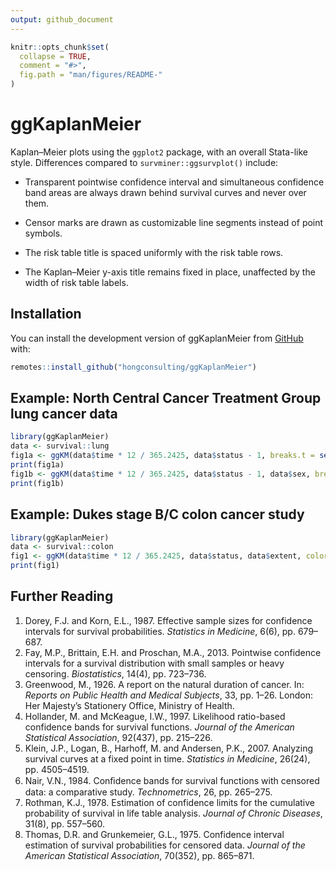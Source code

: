 ```yaml
---
output: github_document
---
```


<!-- README.md is generated from README.Rmd. Please edit that file -->

```r
knitr::opts_chunk$set(
  collapse = TRUE,
  comment = "#>",
  fig.path = "man/figures/README-"
)
```

# ggKaplanMeier

<!-- badges: start -->
<!-- badges: end -->

Kaplan–Meier plots using the `ggplot2` package, with an overall Stata-like style. Differences compared to `survminer::ggsurvplot()` include:

* Transparent pointwise confidence interval and simultaneous confidence band areas are always drawn behind survival curves and never over them.

* Censor marks are drawn as customizable line segments instead of point symbols.

* The risk table title is spaced uniformly with the risk table rows.

* The Kaplan–Meier y-axis title remains fixed in place, unaffected by the width of risk table labels.

## Installation

You can install the development version of ggKaplanMeier from [GitHub](https://github.com/hongconsulting/ggKaplanMeier) with:

``` r
remotes::install_github("hongconsulting/ggKaplanMeier")
```

## Example: North Central Cancer Treatment Group lung cancer data

```r
library(ggKaplanMeier)
data <- survival::lung
fig1a <- ggKM(data$time * 12 / 365.2425, data$status - 1, breaks.t = seq(0, 30, 6), colors = ggsci::pal_nejm()(4)[4], title.s = "Overall survival", title.t = "Time (months)")
print(fig1a)
fig1b <- ggKM(data$time * 12 / 365.2425, data$status - 1, data$sex, breaks.t = seq(0, 30, 6), legend.labels = c("Male", "Female"), title.s = "Overall survival", title.t = "Time (months)")
print(fig1b)
```

## Example: Dukes stage B/C colon cancer study

```r
library(ggKaplanMeier)
data <- survival::colon
fig1 <- ggKM(data$time * 12 / 365.2425, data$status, data$extent, colors = ggsci::pal_nejm()(4)[c(2, 4, 3, 1)], legend.direction = "horizontal", legend.labels = c("T1", "T2", "T3", "T4"), legend.pos = c(0.5, 0.1), risk.table.margin = 20, title.s = "Overall survival", title.t = "Time (months)")
print(fig1)
```

## Further Reading
1. Dorey, F.J. and Korn, E.L., 1987. Effective sample sizes for confidence intervals for survival probabilities. *Statistics in Medicine*, 6(6), pp. 679–687.
2. Fay, M.P., Brittain, E.H. and Proschan, M.A., 2013. Pointwise confidence intervals for a survival distribution with small samples or heavy censoring. *Biostatistics*, 14(4), pp. 723–736.
3. Greenwood, M., 1926. A report on the natural duration of cancer. In: *Reports on Public Health and Medical Subjects*, 33, pp. 1–26. London: Her Majesty’s Stationery Office, Ministry of Health.
4. Hollander, M. and McKeague, I.W., 1997. Likelihood ratio-based confidence bands for survival functions. *Journal of the American Statistical Association*, 92(437), pp. 215–226.
5. Klein, J.P., Logan, B., Harhoff, M. and Andersen, P.K., 2007. Analyzing survival curves at a fixed point in time. *Statistics in Medicine*, 26(24), pp. 4505–4519.
6. Nair, V.N., 1984. Conﬁdence bands for survival functions with censored data: a comparative study. *Technometrics*, 26, pp. 265–275.
7. Rothman, K.J., 1978. Estimation of confidence limits for the cumulative probability of survival in life table analysis. *Journal of Chronic Diseases*, 31(8), pp. 557–560.
8. Thomas, D.R. and Grunkemeier, G.L., 1975. Confidence interval estimation of  survival probabilities for censored data. *Journal of the American Statistical Association*, 70(352), pp. 865–871.
